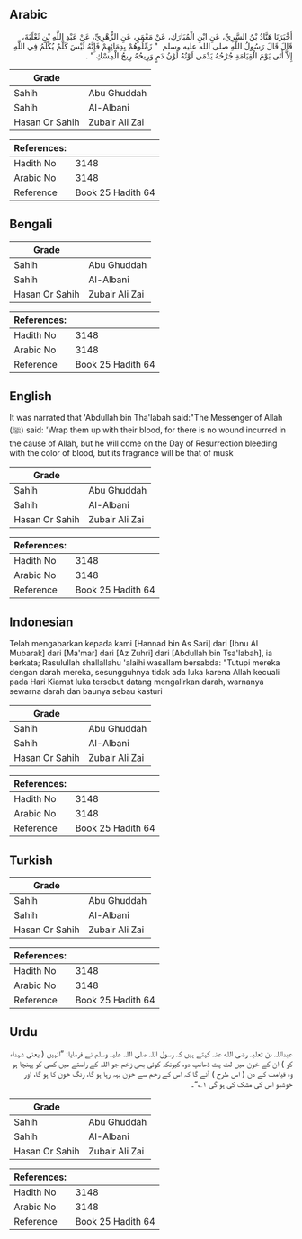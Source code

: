 ## Arabic


<div dir="rtl" lang="ar" style={{fontSize:'larger',backgroundColor:'#f8f9fa',padding:20}}>
أَخْبَرَنَا هَنَّادُ بْنُ السَّرِيِّ، عَنِ ابْنِ الْمُبَارَكِ، عَنْ مَعْمَرٍ، عَنِ الزُّهْرِيِّ، عَنْ عَبْدِ اللَّهِ بْنِ ثَعْلَبَةَ، قَالَ قَالَ رَسُولُ اللَّهِ صلى الله عليه وسلم ‏ "‏ زَمِّلُوهُمْ بِدِمَائِهِمْ فَإِنَّهُ لَيْسَ كَلْمٌ يُكْلَمُ فِي اللَّهِ إِلاَّ أَتَى يَوْمَ الْقِيَامَةِ جُرْحُهُ يَدْمَى لَوْنُهُ لَوْنُ دَمٍ وَرِيحُهُ رِيحُ الْمِسْكِ ‏"‏ ‏.‏
</div>
<div style={{backgroundColor:'#f8f9fa',padding:20, marginBottom: 10}}><table> <thead> <tr> <th>Grade</th> <th></th> </tr> </thead> <tbody> <tr><td>Sahih</td><td>Abu Ghuddah</td></tr><tr><td>Sahih</td><td>Al-Albani</td></tr><tr><td>Hasan Or Sahih</td><td>Zubair Ali Zai</td></tr></tbody></table><table> <thead> <tr> <th>References:</th> <th></th> </tr> </thead> <tbody><tr><td>Hadith No</td><td>3148</td></tr><tr><td>Arabic No</td><td>3148</td></tr><tr><td>Reference</td><td>Book 25 Hadith 64</td></tr></tbody></table></div>

## Bengali


<div dir="ltr" lang="bn" style={{fontSize:'larger',backgroundColor:'#f8f9fa',padding:20}}>

</div>
<div style={{backgroundColor:'#f8f9fa',padding:20, marginBottom: 10}}><table> <thead> <tr> <th>Grade</th> <th></th> </tr> </thead> <tbody> <tr><td>Sahih</td><td>Abu Ghuddah</td></tr><tr><td>Sahih</td><td>Al-Albani</td></tr><tr><td>Hasan Or Sahih</td><td>Zubair Ali Zai</td></tr></tbody></table><table> <thead> <tr> <th>References:</th> <th></th> </tr> </thead> <tbody><tr><td>Hadith No</td><td>3148</td></tr><tr><td>Arabic No</td><td>3148</td></tr><tr><td>Reference</td><td>Book 25 Hadith 64</td></tr></tbody></table></div>

## English


<div dir="ltr" lang="en" style={{fontSize:'larger',backgroundColor:'#f8f9fa',padding:20}}>
It was narrated that 'Abdullah bin Tha'labah said:"The Messenger of Allah (ﷺ) said: 'Wrap them up with their blood, for there is no wound incurred in the cause of Allah, but he will come on the Day of Resurrection bleeding with the color of blood, but its fragrance will be that of musk
</div>
<div style={{backgroundColor:'#f8f9fa',padding:20, marginBottom: 10}}><table> <thead> <tr> <th>Grade</th> <th></th> </tr> </thead> <tbody> <tr><td>Sahih</td><td>Abu Ghuddah</td></tr><tr><td>Sahih</td><td>Al-Albani</td></tr><tr><td>Hasan Or Sahih</td><td>Zubair Ali Zai</td></tr></tbody></table><table> <thead> <tr> <th>References:</th> <th></th> </tr> </thead> <tbody><tr><td>Hadith No</td><td>3148</td></tr><tr><td>Arabic No</td><td>3148</td></tr><tr><td>Reference</td><td>Book 25 Hadith 64</td></tr></tbody></table></div>

## Indonesian


<div dir="ltr" lang="id" style={{fontSize:'larger',backgroundColor:'#f8f9fa',padding:20}}>
Telah mengabarkan kepada kami [Hannad bin As Sari] dari [Ibnu Al Mubarak] dari [Ma'mar] dari [Az Zuhri] dari [Abdullah bin Tsa'labah], ia berkata; Rasulullah shallallahu 'alaihi wasallam bersabda: "Tutupi mereka dengan darah mereka, sesungguhnya tidak ada luka karena Allah kecuali pada Hari Kiamat luka tersebut datang mengalirkan darah, warnanya sewarna darah dan baunya sebau kasturi
</div>
<div style={{backgroundColor:'#f8f9fa',padding:20, marginBottom: 10}}><table> <thead> <tr> <th>Grade</th> <th></th> </tr> </thead> <tbody> <tr><td>Sahih</td><td>Abu Ghuddah</td></tr><tr><td>Sahih</td><td>Al-Albani</td></tr><tr><td>Hasan Or Sahih</td><td>Zubair Ali Zai</td></tr></tbody></table><table> <thead> <tr> <th>References:</th> <th></th> </tr> </thead> <tbody><tr><td>Hadith No</td><td>3148</td></tr><tr><td>Arabic No</td><td>3148</td></tr><tr><td>Reference</td><td>Book 25 Hadith 64</td></tr></tbody></table></div>

## Turkish


<div dir="ltr" lang="tr" style={{fontSize:'larger',backgroundColor:'#f8f9fa',padding:20}}>

</div>
<div style={{backgroundColor:'#f8f9fa',padding:20, marginBottom: 10}}><table> <thead> <tr> <th>Grade</th> <th></th> </tr> </thead> <tbody> <tr><td>Sahih</td><td>Abu Ghuddah</td></tr><tr><td>Sahih</td><td>Al-Albani</td></tr><tr><td>Hasan Or Sahih</td><td>Zubair Ali Zai</td></tr></tbody></table><table> <thead> <tr> <th>References:</th> <th></th> </tr> </thead> <tbody><tr><td>Hadith No</td><td>3148</td></tr><tr><td>Arabic No</td><td>3148</td></tr><tr><td>Reference</td><td>Book 25 Hadith 64</td></tr></tbody></table></div>

## Urdu


<div dir="rtl" lang="ur" style={{fontSize:'larger',backgroundColor:'#f8f9fa',padding:20}}>
عبداللہ بن ثعلبہ رضی الله عنہ کہتے ہیں کہ رسول اللہ صلی اللہ علیہ وسلم نے فرمایا: ”انہیں ( یعنی شہداء کو ) ان کے خون میں لت پت ڈھانپ دو، کیونکہ کوئی بھی زخم جو اللہ کے راستے میں کسی کو پہنچا ہو وہ قیامت کے دن ( اس طرح ) آئے گا کہ اس کے زخم سے خون بہہ رہا ہو گا، رنگ خون کا ہو گا، اور خوشبو اس کی مشک کی ہو گی ۱؎“۔
</div>
<div style={{backgroundColor:'#f8f9fa',padding:20, marginBottom: 10}}><table> <thead> <tr> <th>Grade</th> <th></th> </tr> </thead> <tbody> <tr><td>Sahih</td><td>Abu Ghuddah</td></tr><tr><td>Sahih</td><td>Al-Albani</td></tr><tr><td>Hasan Or Sahih</td><td>Zubair Ali Zai</td></tr></tbody></table><table> <thead> <tr> <th>References:</th> <th></th> </tr> </thead> <tbody><tr><td>Hadith No</td><td>3148</td></tr><tr><td>Arabic No</td><td>3148</td></tr><tr><td>Reference</td><td>Book 25 Hadith 64</td></tr></tbody></table></div>